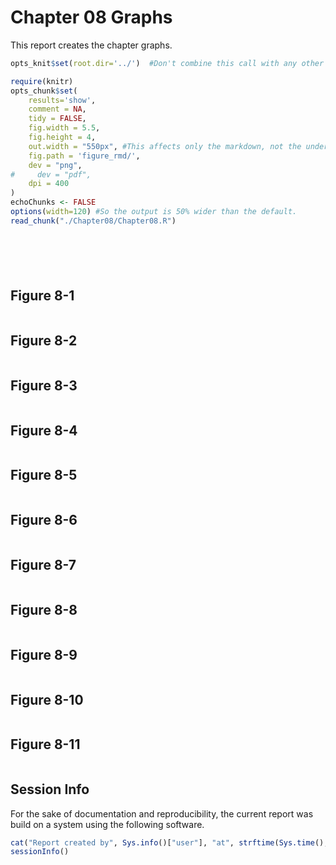 Chapter 08 Graphs
=================================================
This report creates the chapter graphs.

<!--  Set the working directory to the repository's base directory; this assumes the report is nested inside of only one directory.-->
```r
opts_knit$set(root.dir='../')  #Don't combine this call with any other chunk -especially one that uses file paths.
```

<!-- Set the report-wide options, and point to the external code file. -->
```r
require(knitr)
opts_chunk$set(
    results='show', 
    comment = NA, 
    tidy = FALSE,
    fig.width = 5.5, 
    fig.height = 4, 
    out.width = "550px", #This affects only the markdown, not the underlying png file.  The height will be scaled appropriately.
    fig.path = 'figure_rmd/',     
    dev = "png",
#     dev = "pdf",
    dpi = 400
)
echoChunks <- FALSE
options(width=120) #So the output is 50% wider than the default.
read_chunk("./Chapter08/Chapter08.R") 
```
<!-- Load the packages.  Suppress the output when loading packages. --> 
```r
```

<!-- Load any Global functions and variables declared in the R file.  Suppress the output. --> 
```r
```

<!-- Declare any global functions specific to a Rmd output.  Suppress the output. --> 
```r
```

<!-- Load the datasets. -->
```r
```

<!-- Tweak the datasets. -->
```r
```

## Figure 8-1
```r
```

## Figure 8-2
```r
```

## Figure 8-3
```r
```

## Figure 8-4
```r
```

## Figure 8-5
```r
```

## Figure 8-6
```r
```

## Figure 8-7
```r
```

## Figure 8-8
```r
```

## Figure 8-9
```r
```

## Figure 8-10
```r
```

## Figure 8-11
```r
```

## Session Info
For the sake of documentation and reproducibility, the current report was build on a system using the following software.

```r
cat("Report created by", Sys.info()["user"], "at", strftime(Sys.time(), "%F, %T %z"))
sessionInfo()
```
